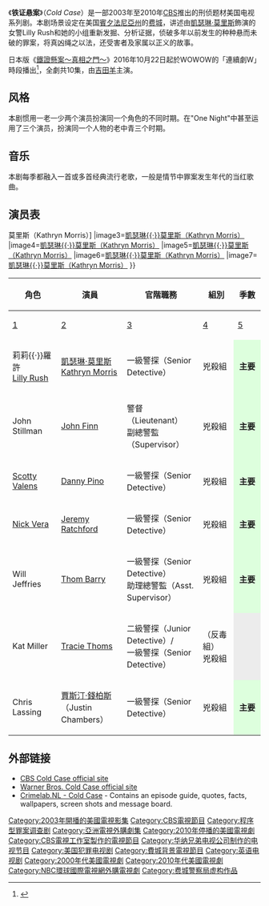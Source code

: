 {{infobox television |
  | show_name = 铁证悬案
  | original_name = Cold Case
  | image = 
  | caption =
  | format = 警案
  | picture_format = [[480i|480i]] ([[SDTV|SDTV]]),<br />[[1080i|1080i]] ([[HDTV|HDTV]])
  | runtime = 約50分鐘
  | creator = [[梅雷迪思·施坦姆|梅雷迪思·施坦姆]]
  | starring = [[凱瑟琳·莫里斯|凱瑟琳·莫里斯]]<br />[[達尼·皮諾|達尼·皮諾]]<br />[[約翰·芬|約翰·芬]]<br />[[傑瑞米·瑞福德|傑瑞米·瑞福德]]<br />[[湯姆·巴瑞|湯姆·巴瑞]]<br />[[翠茜·索姆斯|翠茜·索姆斯]]
  | country = {{USA}}
  | network = [[CBS_(電視網)|CBS]]
  | theme_music_composer  =  [[逝去的实验声|Helmut and Franz Vonlichtenwith]] intro by Michael A. Levine
  | Location  =  [[費城|費城]]
  | Executive_producer  =  Meredith Stiehm<br />[[傑瑞·布洛克海默|傑瑞·布洛克海默]]<br />Jonathan Littman
  | company  =  傑瑞·布洛克海默電視<br />CBS Productions (2003-2006)<br />CBS Paramount Network Television (2006-2009)<br />CBS Television Studios (2009-2010)<br />[[華納兄弟電視公司|華納兄弟電視公司]]
  | Distributor  =CBS Television Distribution<br />華納兄弟電視公司
  | first_aired = 2003年9月28日
  | last_aired = 2010年5月2日
  | num_seasons = 7
  | num_episodes = 156集（{{tsl|en|List of Cold Case episodes|每集列表}}）
  | related = [[鐵證懸案～真相之門～|鐵證懸案～真相之門～]]

  | list_episodes =
  | imdb_id = 0368479
  | tv_com_id = 16989
|}}

《'''铁证悬案'''》（''Cold Case''）是一部2003年至2010年[[CBS_(電視網)|CBS]]推出的刑侦题材美国电视系列剧。本剧场景设定在美国[[賓夕法尼亞州|賓夕法尼亞州]]的[[费城|费城]]，讲述由[[凱瑟琳·莫里斯|凱瑟琳·莫里斯]]飾演的女警Lilly Rush和她的小组重新发掘、分析证据，侦破多年以前发生的种种悬而未破的罪案，将真凶绳之以法，还受害者及家属以正义的故事。

日本版《[[鐵證懸案～真相之門～|鐵證懸案～真相之門～]]》2016年10月22日起於WOWOW的「連續劇W」時段播出<ref>{{cite news|url=http://natalie.mu/eiga/news/184336|title=刑事ドラマ「コールドケース」日本版が製作決定、WOWOWで10月からオンエア|newspaper=映画ナタリー|date=2016-04-21|accessdate=2016-04-21|archive-date=2016-04-24|archive-url=https://web.archive.org/web/20160424054651/http://natalie.mu/eiga/news/184336|dead-url=no}}</ref>，全劇共10集，由[[吉田羊|吉田羊]]主演。

== 风格 ==
本剧惯用一老一少两个演员扮演同一个角色的不同时期。在"One Night"中甚至运用了三个演员，扮演同一个人物的老中青三个时期。

== 音乐 ==
本剧每季都融入一首或多首经典流行老歌，一般是情节中罪案发生年代的当红歌曲。
{{Clear}}

== 演员表 ==
{{Externalimages
|align= right
|width=260px
|image1=[https://upload.wikimedia.org/wikipedia/en/3/32/Cold_Case_cover.jpg 鐵證懸案（Cold Case）海報]
|image2=[http://images.starpulse.com/Photos/Previews/Kathryn-Morris-cc02.jpg 凱瑟琳{{·}}莫里斯（Kathryn Morris）]
|image3=[http://www.celebritywallpapers.ws/Celebrities/Kathryn_Morris/Kathryn-Morris-006.jpg 凱瑟琳{{·}}莫里斯（Kathryn Morris）]{{Dead link|date=2018年7月 |bot=InternetArchiveBot |fix-attempted=yes }}
|image4=[https://web.archive.org/web/20160305024212/http://i2.listal.com/image/869882/936full-kathryn-morris.jpg 凱瑟琳{{·}}莫里斯（Kathryn Morris）]
|image5=[http://i40.tinypic.com/5039g3.jpg 凱瑟琳{{·}}莫里斯（Kathryn Morris）]
|image6=[http://us.cdn281.fansshare.com/photos/coldcase/kathryn-morris-376208826.jpg 凱瑟琳{{·}}莫里斯（Kathryn Morris） ]
|image7=[http://www.contactmusic.com/pics/ld/ema_awards_171010/kathryn_morris_3053093.jpg 凱瑟琳{{·}}莫里斯（Kathryn Morris）]
}}
{| class="wikitable"
|-
! rowspan="2"|角色 !! rowspan="2"|演員 !! rowspan="2"|官階職務 !! rowspan="2"|組別 !! colspan="7"|季數
|-
! style="width:5%;"|[[:en:List_of_Cold_Case_episodes#Season_1:_2003–2004|1]] !! style="width:5%;"|[[:en:List_of_Cold_Case_episodes#Season_2:_2004–2005|2]] !! style="width:5%;"|[[:en:List_of_Cold_Case_episodes#Season_3:_2005–2006|3]] !! style="width:5%;"|[[:en:List_of_Cold_Case_episodes#Season_4:_2006–2007|4]] !! style="width:5%;"|[[:en:List_of_Cold_Case_episodes#Season_5:_2007–2008|5]]!! style="width:5%;"|[[:en:List_of_Cold_Case_episodes#Season_6:_2008–2009|6]] !! style="width:5%;"|[[:en:List_of_Cold_Case_episodes#Season_7:_2009–2010|7]]
|-
|莉莉{{·}}羅許<br />[[:en:Lilly_Rush|Lilly Rush]] ||[[凱瑟琳·莫里斯|凱瑟琳·莫里斯]]<br />[[:en:Kathryn_Morris|Kathryn Morris]] ||一級警探（Senior Detective）||兇殺組|| colspan="7" style="background:#dfd; text-align:center;"| '''主要'''
|-
| John Stillman || [[:en:John_Finn|John Finn]] ||警督（Lieutenant）<br />副總警監（Supervisor）||兇殺組|| colspan="7" style="background:#dfd; text-align:center;"| '''主要'''
|-
| [[:en:Scotty_Valens|Scotty Valens]] || [[:en:Danny_Pino|Danny Pino]] ||一級警探（Senior Detective）||兇殺組|| colspan="7" style="background:#dfd; text-align:center;"| '''主要'''
|-
| [[:en:Nick_Vera|Nick Vera]] || [[:en:Jeremy_Ratchford|Jeremy Ratchford]] ||一級警探（Senior Detective）||兇殺組|| colspan="7" style="background:#dfd; text-align:center;"| '''主要'''
|-
| Will Jeffries || [[:en:Thom_Barry|Thom Barry]] ||一級警探（Senior Detective）<br />助理總警監（Asst. Supervisor）||兇殺組|| colspan="7" style="background:#dfd; text-align:center;"| '''主要'''
|-
| Kat Miller || [[:en:Tracie_Thoms|Tracie Thoms]] ||二級警探（Junior Detective）/<br />一級警探（Senior Detective）||（反毒組）<br />兇殺組|| colspan="2" style="background:#ececec; color:gray; vertical-align:middle; text-align:center;" class="table-na"| || colspan="5" style="background:#dfd; text-align:center;"| '''主要'''
|-
| Chris Lassing || [[賈斯汀·錢柏斯|賈斯汀·錢柏斯]]<br />（Justin Chambers）||一級警探（Senior Detective）||兇殺組||  style="background:#dfd; text-align:center;"| '''主要''' || colspan="6" style="background:#ececec; color:gray; vertical-align:middle; text-align:center;" class="table-na"|
|}

== 外部链接 ==
* [http://www.cbs.com/primetime/cold_case/ CBS Cold Case official site] {{Wayback|url=http://www.cbs.com/primetime/cold_case/ |date=20070217175618 }}
* [https://web.archive.org/web/20060705195247/http://www2.warnerbros.com/television/tvShows/coldcase/ Warner Bros. Cold Case official site]
* [https://web.archive.org/web/20070308092645/http://www.crimelab.nl/csi.php?series=5&page=index2 Crimelab.NL - Cold Case] -  Contains an episode guide, quotes, facts, wallpapers, screen shots and message board.

{{DEFAULTSORT:Cold Case}}
[[Category:2003年開播的美國電視影集|Category:2003年開播的美國電視影集]]
[[Category:CBS電視節目|Category:CBS電視節目]]
[[Category:程序型罪案调查剧|Category:程序型罪案调查剧]]
[[Category:亞洲電視外購劇集|Category:亞洲電視外購劇集]]
[[Category:2010年停播的美國電視劇|Category:2010年停播的美國電視劇]]
[[Category:CBS電視工作室製作的電視節目|Category:CBS電視工作室製作的電視節目]]
[[Category:华纳兄弟电视公司制作的电视节目|Category:华纳兄弟电视公司制作的电视节目]]
[[Category:美国犯罪电视剧|Category:美国犯罪电视剧]]
[[Category:費城背景電視節目|Category:費城背景電視節目]]
[[Category:英语电视剧|Category:英语电视剧]]
[[Category:2000年代美國電視劇|Category:2000年代美國電視劇]]
[[Category:2010年代美國電視劇|Category:2010年代美國電視劇]]
[[Category:NBC環球國際電視網外購電視劇|Category:NBC環球國際電視網外購電視劇]]
[[Category:费城警察局虚构作品|Category:费城警察局虚构作品]]